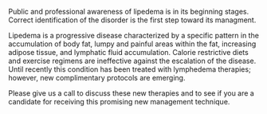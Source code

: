 
Public and professional awareness of lipedema is in its beginning stages. Correct identification of the disorder is the first step toward its managment.

Lipedema is a progressive disease characterized by a specific pattern in the accumulation of body fat, lumpy and painful areas within the fat, increasing adipose tissue, and lymphatic fluid accumulation. Calorie restrictive diets and exercise regimens are ineffective against the escalation of the disease.  Until recently this condition has been treated with lymphedema therapies; however, new complimentary protocols are emerging.

Please give us a call to discuss these new therapies and to see if you are a candidate for receiving this promising new management technique.
